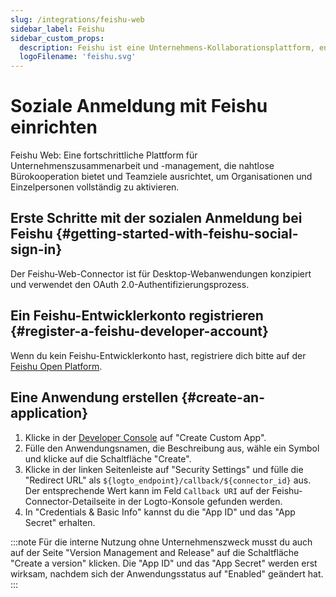 ```yaml
---
slug: /integrations/feishu-web
sidebar_label: Feishu
sidebar_custom_props:
  description: Feishu ist eine Unternehmens-Kollaborationsplattform, entwickelt von ByteDance.
  logoFilename: 'feishu.svg'
---
```



# Soziale Anmeldung mit Feishu einrichten

Feishu Web: Eine fortschrittliche Plattform für Unternehmenszusammenarbeit und -management, die nahtlose Bürokooperation bietet und Teamziele ausrichtet, um Organisationen und Einzelpersonen vollständig zu aktivieren.

<GuideTip />

## Erste Schritte mit der sozialen Anmeldung bei Feishu \{#getting-started-with-feishu-social-sign-in}

Der Feishu-Web-Connector ist für Desktop-Webanwendungen konzipiert und verwendet den OAuth 2.0-Authentifizierungsprozess.

## Ein Feishu-Entwicklerkonto registrieren \{#register-a-feishu-developer-account}

Wenn du kein Feishu-Entwicklerkonto hast, registriere dich bitte auf der [Feishu Open Platform](https://open.feishu.cn/app).

## Eine Anwendung erstellen \{#create-an-application}

1. Klicke in der [Developer Console](https://open.feishu.cn/app) auf "Create Custom App".
2. Fülle den Anwendungsnamen, die Beschreibung aus, wähle ein Symbol und klicke auf die Schaltfläche "Create".
3. Klicke in der linken Seitenleiste auf "Security Settings" und fülle die "Redirect URL" als `${logto_endpoint}/callback/${connector_id}` aus. Der entsprechende Wert kann im Feld `Callback URI` auf der Feishu-Connector-Detailseite in der Logto-Konsole gefunden werden.
4. In "Credentials & Basic Info" kannst du die "App ID" und das "App Secret" erhalten.

:::note
Für die interne Nutzung ohne Unternehmenszweck musst du auch auf der Seite "Version Management and Release" auf die Schaltfläche "Create a version" klicken.
Die "App ID" und das "App Secret" werden erst wirksam, nachdem sich der Anwendungsstatus auf "Enabled" geändert hat.
:::